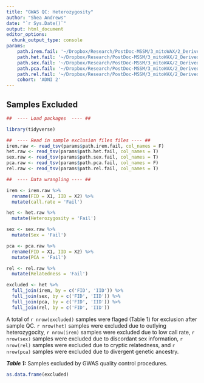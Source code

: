 ```yaml
---
title: "GWAS QC: Heterozygosity"
author: "Shea Andrews"
date: "`r Sys.Date()`"
output: html_document
editor_options:
  chunk_output_type: console
params:
    path.irem.fail: '~/Dropbox/Research/PostDoc-MSSM/3_mitoWAX/2_DerivedData/ADNI_2/ADNI2_02.irem'
    path.het.fail: '~/Dropbox/Research/PostDoc-MSSM/3_mitoWAX/2_DerivedData/ADNI_2/ADNI2_exclude.heterozigosity'
    path.sex.fail: '~/Dropbox/Research/PostDoc-MSSM/3_mitoWAX/2_DerivedData/ADNI_2/ADNI2_exclude.sexcheck'
    path.pca.fail: '~/Dropbox/Research/PostDoc-MSSM/3_mitoWAX/2_DerivedData/ADNI_2/ADNI2_exclude.pca'
    path.rel.fail: '~/Dropbox/Research/PostDoc-MSSM/3_mitoWAX/2_DerivedData/ADNI_2/ADNI2_exclude.relatedness'
    cohort: 'ADNI 2'
---
```


##  Samples Excluded

```r
##  ---- Load packages  ---- ##

library(tidyverse)

```


```r

##  ---- Read in sample exclusion files files ---- ##
irem.raw <- read_tsv(params$path.irem.fail, col_names = F)
het.raw <- read_tsv(params$path.het.fail, col_names = T)
sex.raw <- read_tsv(params$path.sex.fail, col_names = T)
pca.raw <- read_tsv(params$path.pca.fail, col_names = F)
rel.raw <- read_tsv(params$path.rel.fail, col_names = T)

```

```r

##  ---- Data wrangling ---- ##

irem <- irem.raw %>%
  rename(FID = X1, IID = X2) %>%
  mutate(call.rate = 'Fail')

het <- het.raw %>%
  mutate(Heterozygosity = 'Fail')

sex <- sex.raw %>%
  mutate(Sex = 'Fail')

pca <- pca.raw %>%
  rename(FID = X1, IID = X2) %>%
  mutate(PCA = 'Fail')

rel <- rel.raw %>%
  mutate(Relatedness = 'Fail')

excluded <- het %>%
  full_join(irem, by = c('FID', 'IID')) %>%
  full_join(sex, by = c('FID', 'IID')) %>%
  full_join(pca, by = c('FID', 'IID')) %>%
  full_join(rel, by = c('FID', 'IID'))

```


A total of `r nrow(excluded)` samples were flaged (Table 1) for exclusion after sample QC. `r nrow(het)` samples were excluded due to outlying heterozygocity, `r nrow(irem)` samples were excluded due to low call rate, `r nrow(sex)` samples were excluded due to discordant sex information, `r nrow(rel)` samples were excluded due to cryptic relatedness, and `r nrow(pca)` samples were excluded due to divergent genetic ancestry.
<br>

***Table 1:*** Samples excluded by GWAS quality control procedures.
```r
as.data.frame(excluded)
```
